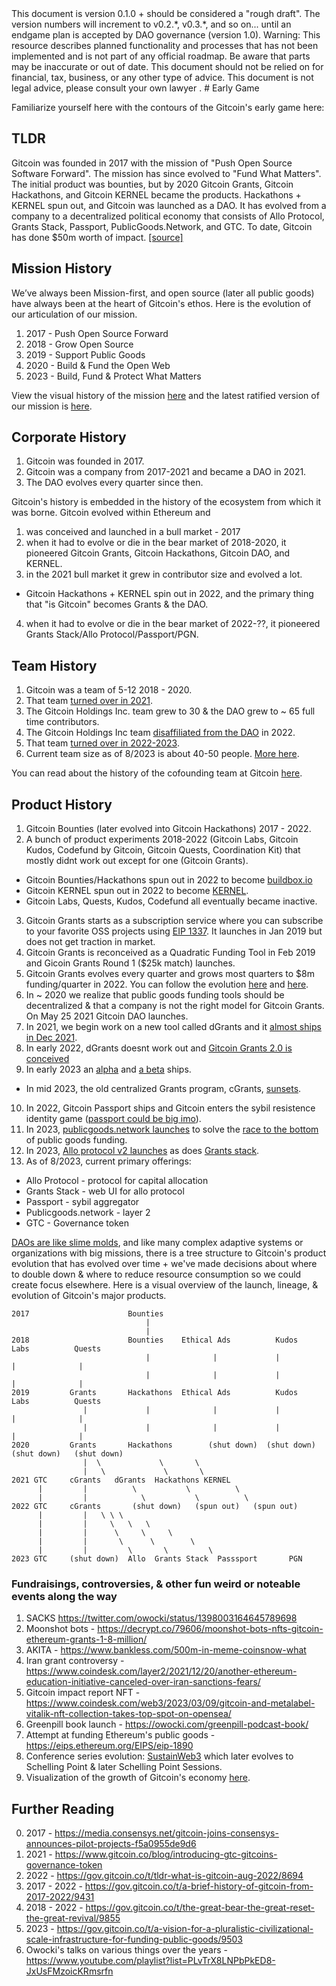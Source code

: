 
<Callout type="info">
This document is version 0.1.0 + should be considered a "rough draft".  The version numbers will increment to v0.2.*, v0.3.*, and so on... until an endgame plan is accepted by DAO governance (version 1.0).
</Callout>


<Callout type="warning">
  Warning: This resource describes planned functionality and processes that has
  not been implemented and is not part of any official roadmap. Be aware that parts may be inaccurate or out of
  date.  This document should not be relied on for financial, tax, business, or any other type of advice.  This document is not legal advice, please consult your own lawyer .
</Callout>
# Early Game 

Familiarize yourself here with the contours of the Gitcoin's early game here:

## TLDR

Gitcoin was founded in 2017 with the mission of "Push Open Source Software Forward". The mission has since evolved to "Fund What Matters".  The initial product was bounties, but by 2020 Gitcoin Grants, Gitcoin Hackathons, and Gitcoin KERNEL became the products.  Hackathons + KERNEL spun out, and Gitcoin was launched as a DAO. It has evolved from a company to a decentralized political economy that consists of Allo Protocol, Grants Stack, Passport, PublicGoods.Network, and GTC.  To date, Gitcoin has done $50m worth of impact. [[source]](https://impact.gitcoin.co)

## Mission History

We’ve always been Mission-first, and open source (later all public goods) have always been at the heart of Gitcoin's ethos.  Here is the evolution of our articulation of our mission.

1. 2017 - Push Open Source Forward
2. 2018 - Grow Open Source
3. 2019 - Support Public Goods
4. 2020 - Build & Fund the Open Web
5. 2023 - Build, Fund & Protect What Matters

View the visual history of the mission [here](https://gov.gitcoin.co/t/a-visual-history-of-gitcoins-mission-2017-2022/10049) and the latest ratified version of our mission is [here](https://gov.gitcoin.co/t/update-gitcoins-adopted-mission-and-vision-statements/15039).

## Corporate History

1. Gitcoin was founded in 2017.
2. Gitcoin was a company from 2017-2021 and became a DAO in 2021.
3. The DAO evolves every quarter since then.

Gitcoin's history is embedded in the history of the ecosystem from which it was borne.  Gitcoin evolved within Ethereum and

1. was conceived and launched in a bull market - 2017
2. when it had to evolve or die in the bear market of 2018-2020, it pioneered Gitcoin Grants, Gitcoin Hackathons, Gitcoin DAO, and KERNEL.
3. in the 2021 bull market it grew in contributor size and evolved a lot.
  - Gitcoin Hackathons + KERNEL spin out in 2022, and the primary thing that "is Gitcoin" becomes Grants & the DAO.
4. when it had to evolve or die in the bear market of 2022-??, it pioneered Grants Stack/Allo Protocol/Passport/PGN.


## Team History

1. Gitcoin was a team of 5-12 2018 - 2020.
2. That team [turned over in 2021](https://avc.com/2013/08/mba-mondays-turning-your-team/).
3. The Gitcoin Holdings Inc. team grew to 30 & the DAO grew to ~ 65 full time contributors.
4. The Gitcoin Holdings Inc team [disaffiliated from the DAO](https://gov.gitcoin.co/t/passing-the-torch/10971) in 2022.
5. That team [turned over in 2022-2023](https://avc.com/2013/08/mba-mondays-turning-your-team/).
5. Current team size as of 8/2023 is about 40-50 people.  [More here](https://gitcoin.notion.site/Gitcoin-Contributor-Database-9f25a9785c2948e4a1e3aa35bc155c30).

You can read about the history of the cofounding team at Gitcoin [here](https://gov.gitcoin.co/t/knowledge-transfer-who-is-a-cofounder-of-gitcoin/11371).


## Product History

1. Gitcoin Bounties (later evolved into Gitcoin Hackathons) 2017 - 2022.
2. A bunch of product experiments 2018-2022 (Gitcoin Labs, Gitcoin Kudos, Codefund by Gitcoin, Gitcoin Quests, Coordination Kit) that mostly didnt work out except for one (Gitcoin Grants).
  - Gitcoin Bounties/Hackathons spun out in 2022 to become [buildbox.io](https://buidlbox.io/)
  - Gitcoin KERNEL spun out in 2022 to become [KERNEL](https://www.kernel.community/en/).
  - Gitcoin Labs, Quests, Kudos, Codefund all eventually became inactive.
3. Gitcoin Grants starts as a subscription service where you can subscribe to your favorite OSS projects using [EIP 1337](https://eips.ethereum.org/EIPS/eip-1337).  It launches in Jan 2019 but does not get traction in market.
4. Gitcoin Grants is reconceived as a Quadratic Funding Tool in Feb 2019 and Gicoin Grants Round 1 ($25k match) launches.
5. Gitcoin Grants evolves every quarter and grows most quarters to $8m funding/quarter in 2022.  You can follow the evolution [here](https://twitter.com/owocki/status/1540257178233106433) and [here](https://vitalik.ca/categories/gitcoin.html).
6. In ~ 2020 we realize that public goods funding tools should be decentralized & that a company is not the right model for Gitcoin Grants.  On May 25 2021 Gitcoin DAO launches.
7. In 2021, we begin work on a new tool called dGrants and it [almost ships in Dec 2021](https://twitter.com/owocki/status/1469283258617630723).
8. In early 2022, dGrants doesnt work out and [Gitcoin Grants 2.0 is conceived](https://gov.gitcoin.co/t/gitcoin-grants-2-0/9981)
9. In early 2023 an [alpha](https://www.gitcoin.co/blog/announcing-the-gitcoin-alpha-tests) and [a beta](https://gov.gitcoin.co/t/follow-up-gitcoin-program-beta-round-eligibility/13837) ships.
  - In mid 2023, the old centralized Grants program, cGrants, [sunsets](https://twitter.com/gitcoin/status/1674515887079186432).
10. In 2022, Gitcoin Passport ships and Gitcoin enters the sybil resistence identity game ([passport could be big imo](https://gov.gitcoin.co/t/passport-is-our-aws/10995)).
11. In 2023, [publicgoods.network launches](https://cointelegraph.com/news/open-source-advocates-launch-op-stack-testnet-to-fund-public-goods) to solve the [race to the bottom](https://gov.gitcoin.co/t/public-goods-funding-the-race-to-the-bottom/15739) of public goods funding.   
12. In 2023, [Allo protocol v2 launches](https://allo.gitcoin.co/) as does [Grants stack](https://www.gitcoin.co/grants-stack).
12. As of 8/2023, current primary offerings:
  - Allo Protocol - protocol for capital allocation
  - Grants Stack - web UI for allo protocol
  - Passport - sybil aggregator
  - Publicgoods.network - layer 2 
  - GTC - Governance token

[DAOs are like slime molds](https://twitter.com/owocki/status/1456368527347044355), and like many complex adaptive systems or organizations with big missions, there is a tree structure to Gitcoin's product evolution that has evolved over time + we've made decisions about where to double down & where to reduce resource consumption so we could create focus elsewhere.  Here is a visual overview of the launch, lineage, & evolution of Gitcoin's major products.  

```
2017                      Bounties
                              |                                                   
                              |                                                   
2018                      Bounties    Ethical Ads          Kudos       Labs          Quests
                              |              |             |           |              | 
                              |              |             |           |              | 
2019         Grants       Hackathons  Ethical Ads          Kudos       Labs          Quests
                |             |              |             |           |              | 
                |             |              |             |           |              | 
2020         Grants       Hackathons        (shut down)  (shut down) (shut down)   (shut down)
                |  \             \       \  
                |   \             \       \  
2021 GTC     cGrants   dGrants  Hackathons KERNEL
      |         |          \           \          \
      |         |            \           \          \
2022 GTC     cGrants       (shut down)   (spun out)   (spun out)
      |         |   \ \ \
      |         |     \   \   \
      |         |      \     \     \
      |         |       \      \        \
      |         |         \       \         \
2023 GTC     (shut down)  Allo  Grants Stack  Passsport       PGN

```


### Fundraisings, controversies, & other fun weird or noteable events along the way

1. SACKS https://twitter.com/owocki/status/1398003164645789698
2. Moonshot bots - https://decrypt.co/79606/moonshot-bots-nfts-gitcoin-ethereum-grants-1-8-million/
3. AKITA - https://www.bankless.com/500m-in-meme-coinsnow-what
4. Iran grant controversy - https://www.coindesk.com/layer2/2021/12/20/another-ethereum-education-initiative-canceled-over-iran-sanctions-fears/
5. Gitcoin impact report NFT - https://www.coindesk.com/web3/2023/03/09/gitcoin-and-metalabel-vitalik-nft-collection-takes-top-spot-on-opensea/
6. Greenpill book launch - https://owocki.com/greenpill-podcast-book/
7. Attempt at funding Ethereum's public goods - https://eips.ethereum.org/EIPS/eip-1890
8. Conference series evolution: [SustainWeb3](https://web3.sustainoss.org/) which later evolves to Schelling Point & later Schelling Point Sessions.
9. Visualization of the growth of Gitcoin's economy [here](https://twitter.com/umarkhaneth/status/1575147449752207360).


## Further Reading

0. 2017 - https://media.consensys.net/gitcoin-joins-consensys-announces-pilot-projects-f5a0955de9d6
1. 2021 - https://www.gitcoin.co/blog/introducing-gtc-gitcoins-governance-token
2. 2022 - https://gov.gitcoin.co/t/tldr-what-is-gitcoin-aug-2022/8694
3. 2017 - 2022 - https://gov.gitcoin.co/t/a-brief-history-of-gitcoin-from-2017-2022/9431
4. 2018 - 2022 - https://gov.gitcoin.co/t/the-great-bear-the-great-reset-the-great-revival/9855
5. 2023 - https://gov.gitcoin.co/t/a-vision-for-a-pluralistic-civilizational-scale-infrastructure-for-funding-public-goods/9503
6. Owocki's talks on various things over the years - https://www.youtube.com/playlist?list=PLvTrX8LNPbPkED8-JxUsFMzoicKRmsrfn

